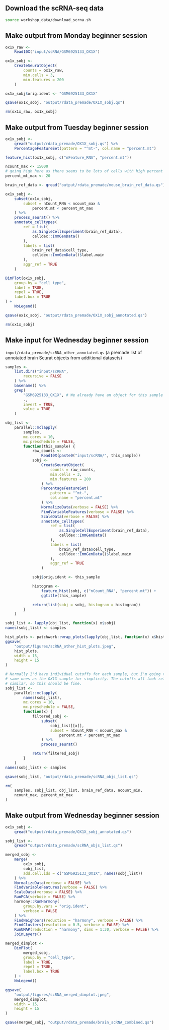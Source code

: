 ## Download the scRNA-seq data
```bash
source workshop_data/download_scrna.sh
```

## Make output from Monday beginner session
```r
ox1x_raw <-
    Read10X("input/scRNA/GSM6925133_OX1X")

ox1x_sobj <-
    CreateSeuratObject(
        counts = ox1x_raw,
        min.cells = 3,
        min.features = 200
    )

ox1x_sobj$orig.ident <- "GSM6925133_OX1X"

qsave(ox1x_sobj, "output/rdata_premade/OX1X_sobj.qs")

rm(ox1x_raw, ox1x_sobj)
```

## Make output from Tuesday beginner session
```r
ox1x_sobj <-
    qread("output/rdata_premade/OX1X_sobj.qs") %>%
    PercentageFeatureSet(pattern = "^mt-", col.name = "percent.mt")

feature_hist(ox1x_sobj, c("nFeature_RNA", "percent.mt"))

ncount_max <- 15000
# going high here as there seems to be lots of cells with high percent mt, and I know neurons tend to have high mt content
percent_mt_max <- 20

brain_ref_data <- qread("output/rdata_premade/mouse_brain_ref_data.qs")

ox1x_sobj <-
    subset(ox1x_sobj,
        subset = nCount_RNA < ncount_max &
            percent.mt < percent_mt_max
    ) %>%
    process_seurat() %>%
    annotate_celltypes(
        ref = list(
            as.SingleCellExperiment(brain_ref_data),
            celldex::ImmGenData()
        ),
        labels = list(
            brain_ref_data$cell_type,
            celldex::ImmGenData()$label.main
        ),
        aggr_ref = TRUE
    )

DimPlot(ox1x_sobj,
    group.by = "cell_type",
    label = TRUE,
    repel = TRUE,
    label.box = TRUE
) +
    NoLegend()

qsave(ox1x_sobj, "output/rdata_premade/OX1X_sobj_annotated.qs")

rm(ox1x_sobj)
```

## Make input for Wednesday beginner session
`input/rdata_premade/scRNA_other_annotated.qs`
    (a premade list of annotated brain Seurat objects from additional datasets)
```r
samples <-
    list.dirs("input/scRNA",
        recursive = FALSE
    ) %>%
    basename() %>%
    grep(
        "GSM6925133_OX1X", # We already have an object for this sample
        .,
        invert = TRUE,
        value = TRUE
    )

obj_list <-
    parallel::mclapply(
        samples,
        mc.cores = 10,
        mc.preschedule = FALSE,
        function(this_sample) {
            raw_counts <-
                Read10X(paste0("input/scRNA/", this_sample))
            sobj <-
                CreateSeuratObject(
                    counts = raw_counts,
                    min.cells = 3,
                    min.features = 200
                ) %>%
                PercentageFeatureSet(
                    pattern = "^mt-",
                    col.name = "percent.mt"
                ) %>%
                NormalizeData(verbose = FALSE) %>%
                FindVariableFeatures(verbose = FALSE) %>%
                ScaleData(verbose = FALSE) %>%
                annotate_celltypes(
                    ref = list(
                        as.SingleCellExperiment(brain_ref_data),
                        celldex::ImmGenData()
                    ),
                    labels = list(
                        brain_ref_data$cell_type,
                        celldex::ImmGenData()$label.main
                    ),
                    aggr_ref = TRUE
                )

            sobj$orig.ident <- this_sample

            histogram <-
                feature_hist(sobj, c("nCount_RNA", "percent.mt")) +
                ggtitle(this_sample)

            return(list(sobj = sobj, histogram = histogram))
        }
    )

sobj_list <- lapply(obj_list, function(x) x$sobj)
names(sobj_list) <- samples

hist_plots <- patchwork::wrap_plots(lapply(obj_list, function(x) x$histogram))
ggsave(
    "output/figures/scRNA_other_hist_plots.jpeg",
    hist_plots,
    width = 15,
    height = 15
)

# Normally I'd have individual cutoffs for each sample, but I'm going to use the
# same ones as the OX1X sample for simplicity. The cutoffs all look relatively
# similar, so this should be fine.
sobj_list <-
    parallel::mclapply(
        names(sobj_list),
        mc.cores = 10,
        mc.preschedule = FALSE,
        function(x) {
            filtered_sobj <-
                subset(
                    sobj_list[[x]],
                    subset = nCount_RNA < ncount_max &
                        percent.mt < percent_mt_max
                ) %>%
                process_seurat()

            return(filtered_sobj)
        }
    )
names(sobj_list) <- samples

qsave(sobj_list, "output/rdata_premade/scRNA_objs_list.qs")

rm(
    samples, sobj_list, obj_list, brain_ref_data, ncount_min,
    ncount_max, percent_mt_max
)
```

## Make output from Wednesday beginner session
```r
ox1x_sobj <-
    qread("output/rdata_premade/OX1X_sobj_annotated.qs")

sobj_list <-
    qread("output/rdata_premade/scRNA_objs_list.qs")

merged_sobj <-
    merge(
        ox1x_sobj,
        sobj_list,
        add.cell.ids = c("GSM6925133_OX1X", names(sobj_list))
    ) %>%
    NormalizeData(verbose = FALSE) %>%
    FindVariableFeatures(verbose = FALSE) %>%
    ScaleData(verbose = FALSE) %>%
    RunPCA(verbose = FALSE) %>%
    harmony::RunHarmony(
        group.by.vars = "orig.ident",
        verbose = FALSE
    ) %>%
    FindNeighbors(reduction = "harmony", verbose = FALSE) %>%
    FindClusters(resolution = 0.5, verbose = FALSE) %>%
    RunUMAP(reduction = "harmony", dims = 1:30, verbose = FALSE) %>%
    JoinLayers()

merged_dimplot <-
    DimPlot(
        merged_sobj,
        group.by = "cell_type",
        label = TRUE,
        repel = TRUE,
        label.box = TRUE
    ) +
    NoLegend()

ggsave(
    "output/figures/scRNA_merged_dimplot.jpeg",
    merged_dimplot,
    width = 15,
    height = 15
)

qsave(merged_sobj, "output/rdata_premade/brain_scRNA_combined.qs")
```
